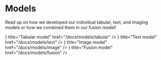 # Models

Read up on how we developed our individual tabular, text, and imaging models or how we combined them in our fusion model!

<Cards>
  <Card icon={<FileBoxIcon />} title="Tabular model" href="/docs/models/tabular" />
  <Card icon={<FileBoxIcon />} title="Text model" href="/docs/models/text" />
  <Card icon={<FileBoxIcon />} title="Image model" href="/docs/models/image" />
  <Card icon={<FileBoxIcon />} title="Fusion model" href="/docs/models/fusion" />
</Cards>
